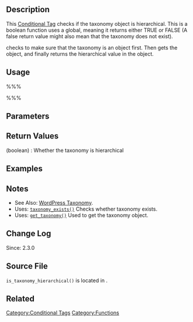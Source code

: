 {{Languages|
{{en|Function Reference/is_taxonomy_hierarchical}}
{{it|Riferimento_funzioni/is_taxonomy_hierarchical}}
{{ja|関数リファレンス/is_taxonomy_hierarchical}}
}}

==Description==
This [[Conditional Tags|Conditional Tag]] checks if the taxonomy object is hierarchical. This is a boolean function uses a global, meaning it returns either TRUE or FALSE (A false return value might also mean that the taxonomy does not exist).

checks to make sure that the taxonomy is an object first. Then gets the object, and finally returns the hierarchical value in the object. 

==Usage==
%%%<?php is_taxonomy_hierarchical( $taxonomy ) ?>%%%

==Parameters==
{{Parameter|$taxonomy|string|Name of taxonomy object}}

==Return Values==
; (boolean) : Whether the taxonomy is hierarchical

==Examples==
<!-- Need creative examples. Feel free to link to external examples. -->

==Notes==
* See Also: [[WordPress_Taxonomy|WordPress Taxonomy]].
* Uses: [[Function_Reference/taxonomy_exists|<tt>taxonomy_exists()</tt>]] Checks whether taxonomy exists.
* Uses: [[Function_Reference/get_taxonomy|<tt>get_taxonomy()</tt>]] Used to get the taxonomy object.

==Change Log==
Since: 2.3.0

==Source File==
<!-- Need links to current source code files -->
<tt>is_taxonomy_hierarchical()</tt> is located in {{Trac|wp-includes/taxonomy.php}}.

==Related==

{{Conditional Tags}}

{{Tag Footer}}

[[Category:Conditional Tags]]
[[Category:Functions]]